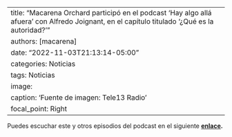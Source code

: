 
---
title: "Macarena Orchard participó en el podcast 'Hay algo allá afuera' con Alfredo Joignant, en el capítulo titulado '¿Qué es la autoridad?'"
authors: [macarena]
date: "2022-11-03T21:13:14-05:00"
categories: Noticias
tags: Noticias
image:
  caption: 'Fuente de imagen: Tele13 Radio'
  focal_point: Right
---

Puedes escuchar este y otros episodios del podcast en el siguiente **[enlace](https://www.tele13radio.cl/podcast/nativos/macarena-orchard-que-es-la-autoridad).**

